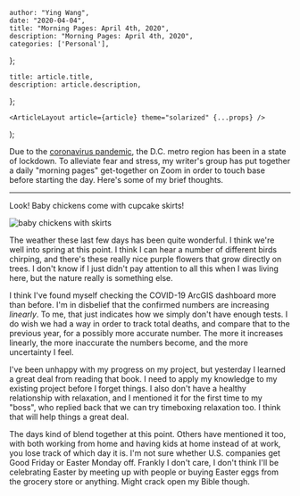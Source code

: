 

    author: "Ying Wang",
    date: "2020-04-04",
    title: "Morning Pages: April 4th, 2020",
    description: "Morning Pages: April 4th, 2020",
    categories: ['Personal'],
};

    title: article.title,
    description: article.description,
};

    <ArticleLayout article={article} theme="solarized" {...props} />
);


Due to the [coronavirus
pandemic](https://en.wikipedia.org/wiki/2019-20_coronavirus_pandemic), the D.C.
metro region has been in a state of lockdown. To alleviate fear and stress, my
writer's group has put together a daily "morning pages" get-together on Zoom in
order to touch base before starting the day. Here's some of my brief thoughts.

---

Look! Baby chickens come with cupcake skirts!

![baby chickens with skirts](/img/posts/2020/04/04/morning_pages.jpg)

The weather these last few days has been quite wonderful. I think we're well
into spring at this point. I think I can hear a number of different birds
chirping, and there's these really nice purple flowers that grow directly on
trees. I don't know if I just didn't pay attention to all this when I was living
here, but the nature really is something else.

I think I've found myself checking the COVID-19 ArcGIS dashboard more than
before. I'm in disbelief that the confirmed numbers are increasing _linearly_.
To me, that just indicates how we simply don't have enough tests. I do wish we
had a way in order to track total deaths, and compare that to the previous year,
for a possibly more accurate number. The more it increases linearly, the more
inaccurate the numbers become, and the more uncertainty I feel.

I've been unhappy with my progress on my project, but yesterday I learned a
great deal from reading that book. I need to apply my knowledge to my existing
project before I forget things. I also don't have a healthy relationship with
relaxation, and I mentioned it for the first time to my "boss", who replied back
that we can try timeboxing relaxation too. I think that will help things a great
deal.

The days kind of blend together at this point. Others have mentioned it too,
with both working from home and having kids at home instead of at work, you lose
track of which day it is. I'm not sure whether U.S. companies get Good Friday or
Easter Monday off. Frankly I don't care, I don't think I'll be celebrating
Easter by meeting up with people or buying Easter eggs from the grocery store or
anything. Might crack open my Bible though.
